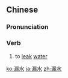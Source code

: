 ==Chinese==
{{zh-forms}}

===Pronunciation===
{{zh-pron
|m=lòushuǐ
|c=lau6 seoi2
|cat=v
}}

===Verb===
{{zh-verb}}

# to [[leak]] [[water]]

[[ko:漏水]]
[[ja:漏水]]
[[zh:漏水]]